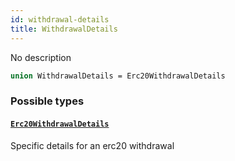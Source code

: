 ```yaml
---
id: withdrawal-details
title: WithdrawalDetails
---
```


No description

```graphql
union WithdrawalDetails = Erc20WithdrawalDetails
```

### Possible types

#### [`Erc20WithdrawalDetails`](/docs/graphql/objects/erc-20-withdrawal-details)

Specific details for an erc20 withdrawal
